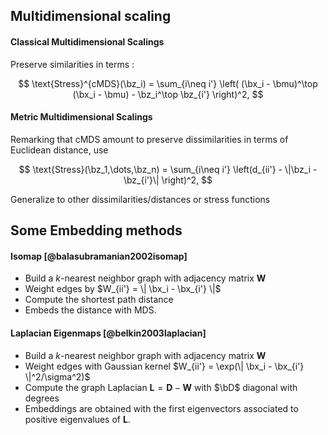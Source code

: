 ## Multidimensional scaling

\framesubtitle{a.k.a Principale Coordinates Analysis}

#### Classical Multidimensional Scalings

Preserve similarities in terms \alert{\bf inner product}: 

$$
\text{Stress}^{cMDS}(\bz_i) = \sum_{i\neq i'} \left( (\bx_i - \bmu)^\top (\bx_i - \bmu) - \bz_i^\top \bz_{i'} \right)^2,
$$

#### Metric Multidimensional Scalings

Remarking that cMDS amount to preserve dissimilarities in terms of Euclidean distance, use

$$
\text{Stress}(\bz_1,\dots,\bz_n) = \sum_{i\neq i'} \left(d_{ii'} - \|\bz_i - \bz_{i'}\| \right)^2,
$$

\rsa Generalize to other dissimilarities/distances or stress functions

## Some Embedding methods
 
#### Isomap \scriptsize [@balasubramanian2002isomap]

  - Build a $k$-nearest neighbor graph with adjacency matrix $\mathbf{W}$ 
  - Weight edges by $W_{ii'} = \| \bx_i - \bx_{i'} \|$
  - Compute the shortest path distance 
  - Embeds the distance with MDS.

#### Laplacian Eigenmaps \scriptsize [@belkin2003laplacian]

  - Build a $k$-nearest neighbor graph with adjacency matrix $\mathbf{W}$ 
  - Weight edges with Gaussian kernel $W_{ii'} = \exp(\| \bx_i - \bx_{i'} \|^2/\sigma^2)$
  - Compute the graph Laplacian $\mathbf{L} = \mathbf{D} - \mathbf{W}$ with $\bD$ diagonal with degrees
  - Embeddings are obtained with the first eigenvectors associated to positive eigenvalues of $\mathbf{L}$. 
